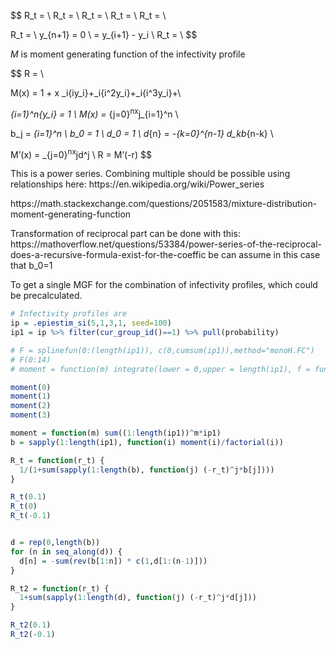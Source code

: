 

$$
R_t = \frac{r_t}{\sum_{i=1}^n{\frac{y_i(e^{-r_ta_{i-1}}-e^{-r_ta_{i}})}{a_i-a_{i-1}}}} \\
R_t = \frac{r_t}{\sum_{i=1}^n{y_i(e^{-r_t(i-1)}-e^{-r_ti})}} \\
R_t = \frac{r_t}{
  \sum_{i=1}^n{y_ie^{-r_t(i-1)}-\sum_{i=1}^n{y_ie^{-r_ti}}}
} \\
R_t = \frac{r_t}{
  \sum_{j=0}^{n-1}{y_{j+1}e^{-r_tj}-\sum_{i=1}^n{y_ie^{-r_ti}}}
} \\
R_t = \frac{r_t}{
  y_1 + \sum_{j=1}^{n-1}{y_{j+1}e^{-r_tj}-\sum_{i=1}^{n-1}{y_ie^{-r_ti}}} + y_ne^{-r_tn}
} \\

R_t = \frac{r_t}{
  y_1 + \sum_{i=1}^{n-1}{(y_{i+1}-y_i)e^{-r_ti}} + y_ne^{-r_tn}
} \\
y_{n+1} = 0 \\
\Delta{y_i} = y_{i+1} - y_i \\
R_t = \frac{r_t}{
  y_1+\sum_{i=1}^{n}{\Delta{y_i}e^{-r_ti}}
} \\
$$

$M$ is moment generating function of the infectivity profile

$$
R = \frac{1}{M(-r)}\\

M(x) = 1 + x \sum_i{iy_i}+\frac{x^2}{2!}\sum_i{i^2y_i}+\frac{x^3}{3!}\sum_i{i^3y_i}+\dots \\

\sum_{i=1}^n{y_i} = 1 \\
M(x) = \sum_{j=0}^nx^j\sum_{i=1}^n\frac{i^jy_i}{j!} \\

b_j = \sum_{i=1}^n\frac{i^jy_i}{j!} \\
b_0 = 1 \\
d_0 = 1 \\
d_{n} = -\sum_{k=0}^{n-1} d_kb_{n-k} \\

M'(x) = \sum_{j=0}^nx^jd^j \\
R = M'(-r)
$$

This is a power series. Combining multiple should be possible using relationships
here: https://en.wikipedia.org/wiki/Power_series

https://math.stackexchange.com/questions/2051583/mixture-distribution-moment-generating-function


Transformation of reciprocal part can be done with this:
https://mathoverflow.net/questions/53384/power-series-of-the-reciprocal-does-a-recursive-formula-exist-for-the-coeffic
be can assume in this case that b_0=1

To get a single MGF for the combination of infectivity profiles, which could
be precalculated.

```r
# Infectivity profiles are 
ip = .epiestim_si(5,1,3,1, seed=100)
ip1 = ip %>% filter(cur_group_id()==1) %>% pull(probability)

# F = splinefun(0:(length(ip1)), c(0,cumsum(ip1)),method="monoH.FC")
# F(0:14)
# moment = function(m) integrate(lower = 0,upper = length(ip1), f = function(x) x^m * F(x,deriv=1))

moment(0)
moment(1)
moment(2)
moment(3)

moment = function(m) sum((1:length(ip1))^m*ip1)
b = sapply(1:length(ip1), function(i) moment(i)/factorial(i))

R_t = function(r_t) {
  1/(1+sum(sapply(1:length(b), function(j) (-r_t)^j*b[j])))
}

R_t(0.1)
R_t(0)
R_t(-0.1)


d = rep(0,length(b))
for (n in seq_along(d)) {
  d[n] = -sum(rev(b[1:n]) * c(1,d[1:(n-1)]))
}

R_t2 = function(r_t) {
  1+sum(sapply(1:length(d), function(j) (-r_t)^j*d[j]))
}

R_t2(0.1)
R_t2(-0.1)

```





